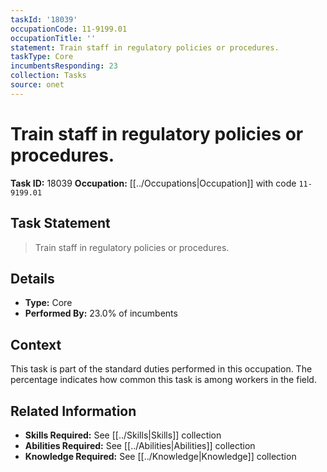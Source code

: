 ```yaml
---
taskId: '18039'
occupationCode: 11-9199.01
occupationTitle: ''
statement: Train staff in regulatory policies or procedures.
taskType: Core
incumbentsResponding: 23
collection: Tasks
source: onet
---
```

# Train staff in regulatory policies or procedures.

**Task ID:** 18039
**Occupation:** [[../Occupations|Occupation]] with code `11-9199.01`

## Task Statement

> Train staff in regulatory policies or procedures.

## Details

- **Type:** Core
- **Performed By:** 23.0% of incumbents

## Context

This task is part of the standard duties performed in this occupation. The percentage indicates how common this task is among workers in the field.

## Related Information

- **Skills Required:** See [[../Skills|Skills]] collection
- **Abilities Required:** See [[../Abilities|Abilities]] collection
- **Knowledge Required:** See [[../Knowledge|Knowledge]] collection
